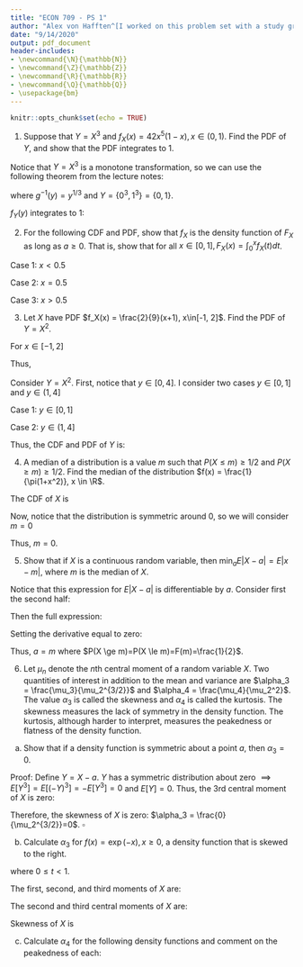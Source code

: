 ```yaml
---
title: "ECON 709 - PS 1"
author: "Alex von Hafften^[I worked on this problem set with a study group of Michael Nattinger, Andrew Smith, and Ryan Mather. I also discussed problems with Emily Case, Sarah Bass, and Danny Edgel.]"
date: "9/14/2020"
output: pdf_document
header-includes:
- \newcommand{\N}{\mathbb{N}}
- \newcommand{\Z}{\mathbb{Z}}
- \newcommand{\R}{\mathbb{R}}
- \newcommand{\Q}{\mathbb{Q}}
- \usepackage{bm}
---
```


```r
knitr::opts_chunk$set(echo = TRUE)
```

1.  Suppose that $Y = X^3$ and $f_X(x)=42x^5(1-x), x \in (0,1)$.  Find the PDF of $Y$, and show that the PDF integrates to 1.

Notice that $Y = X^3$ is a monotone transformation, so we can use the following theorem from the lecture notes:

\begin{align*}
f_Y(y) 
&= \begin{cases} f_X(g^{-1}(y))|\frac{d}{dy}g^{-1}(y)|, y \in Y \\  0, \text{ otherwise} \end{cases} \\
&= \begin{cases} 42(y^{1/3})^5 (1-y^{1/3})|(1/3)y^{-2/3}|, y \in (0, 1) \\  0, \text{ otherwise} \end{cases} \\
&= \begin{cases} 14y(1-y^{1/3}), y \in (0, 1) \\ 0, \text{ otherwise} \end{cases}
\end{align*}

where $g^{-1}(y) = y^{1/3}$ and $Y=\{0^3, 1^3\}=\{0, 1\}$.

$f_Y(y)$ integrates to 1:

\begin{align*}
\int_0^1 14t(1-t^{1/3})dt 
&= 14\Bigg[y^2/2 - \frac{y^{7/3}}{7/3}\Bigg]_0^1\\
&= 14\Bigg[\frac{1}{2} - \frac{3}{7}\Bigg]\\
&= 1
\end{align*}

\pagebreak

2. For the following CDF and PDF, show that $f_X$ is the density function of $F_X$ as long as $a \ge 0$.  That is, show that for all $x \in [0, 1], F_X(x)=\int_0^xf_X(t)dt$.

\begin{align*}
F_X(x) &= \begin{cases} 1.2x, x \in [0,0.5) \\ 0.2+0.8x, x \in [0.5,1] \end{cases} \\
f_X(x) &= \begin{cases} 1.2, x \in [0, 0.5) \\ a, x = 0.5 \\ 0.8, x \in (0.5, 1] \end{cases}
\end{align*}

Case 1: $x < 0.5$

\begin{align*}
\int_0^x f_X(t) dt &= \int_0^x 1.2 dt \\
&= 1.2x \\
&= F_X(x)
\end{align*}

Case 2: $x = 0.5$

\begin{align*}
\int_0^x f_X(t) dt &= \int_0^{0.5} 1.2 dt + \int_{0.5}^{0.5} a dt \\
&= 1.2(0.5) + 0 \\
&= 0.6 \\
&= 0.2 + 0.8 (0.5) \\
&= F_X(0.5)
\end{align*}

Case 3: $x > 0.5$

\begin{align*}
\int_0^x f_X(t) dt &= \int_0^{0.5} 1.2 dt + \int_{0.5}^{0.5} a dt + \int_{0.5}^x 0.8 dt \\
&= 1.2 (0.5) + 0 + 0.8x - 0.8(0.5) \\
&= 0.6 + 0.8x - 0.4 \\
&= 0.2 + 0.8x \\
&= F_X(x)
\end{align*}

\pagebreak

3. Let $X$ have PDF $f_X(x) = \frac{2}{9}(x+1), x\in[-1, 2]$.  Find the PDF of $Y=X^2$.

For $x \in [-1, 2]$

\begin{align*}
F_X(x) 
&= \int_{-1}^x \frac{2}{9}(t+1)dt \\
&= \frac{2}{9}\Bigg[\frac{t^2}{2}+t\Bigg]_{-1}^x \\
&= \frac{2}{9}\Bigg[\frac{x^2}{2}+x - \Bigg(\frac{1}{2}-1\Bigg)\Bigg] \\
&= \frac{x^2}{9} + \frac{2x}{9} + \frac{1}{9}
\end{align*}

Thus,

\begin{align*}
F_X(x) 
= \begin{cases} 
       0, & x < -1 \\
       \frac{x^2}{9} + \frac{2x}{9} + \frac{1}{9}, & x \in [-1, 2] \\
       1, & x > 2 
    \end{cases}
\end{align*}

Consider $Y=X^2$. First, notice that $y \in [0, 4]$.  I consider two cases $y \in [0, 1]$ and $y \in (1, 4]$

Case 1: $y \in [0, 1]$

\begin{align*}
F_Y(y) 
&= P(Y \le y) \\
&= P(X^2 \le y) \\
&= P(-\sqrt{y} \le X \le \sqrt{y}) \\
&= P(X \le \sqrt{y}) - P(X \le -\sqrt{y}) \\
&= F_X(\sqrt{y}) - F_X(-\sqrt{y}) \\
&= \Bigg[ \frac{y}{9} + \frac{2\sqrt{y}}{9} + \frac{1}{9} \Bigg] - \Bigg[ \frac{y}{9} - \frac{2\sqrt{y}}{9} + \frac{1}{9} \Bigg] \\
&= \frac{4\sqrt{y}}{9} \\
\end{align*}

Case 2: $y \in (1, 4]$

\begin{align*}
F_Y(y) 
&= P(Y \le y) \\
&= P(X^2 \le y) \\
&= P(X \le \sqrt{y}) \\
&= F_X(\sqrt{y}) \\
&= \frac{y}{9} + \frac{2\sqrt{y}}{9} + \frac{1}{9}
\end{align*}

Thus, the CDF and PDF of $Y$ is:

\begin{align*}
F_X(x) 
= \begin{cases} 
       0, & y < 0 \\
       \frac{4\sqrt{y}}{9}, & y \in [0, 1] \\
       \frac{y}{9} + \frac{2\sqrt{y}}{9} + \frac{1}{9}, & y \in (1, 4] \\
       1, & y > 4 
    \end{cases}
\end{align*}

\begin{align*}
f_X(x) 
= \begin{cases} 
       \frac{2}{0\sqrt{y}}, & y \in [0, 1] \\
       \frac{1}{9} + \frac{1}{9\sqrt{y}}, & y \in (1, 4] \\
       0, & \text{ otherwise.} 
    \end{cases}
\end{align*}

4.  A median of a distribution is a value $m$ such that $P(X \le m) \ge 1/2$ and $P(X \ge m) \ge 1/2$. Find the median of the distribution $f(x) = \frac{1}{\pi(1+x^2)}, x \in \R$. 

The CDF of $X$ is

\begin{align*}
F(x) &= \int_{-\infty}^x \frac{1}{\pi(1+t^2)} dt  \\
&= \frac{1}{\pi}  \int_{-\infty}^x \frac{1}{1+t^2} dt  \\
&= \frac{1}{\pi}  \Bigg[ \tan^{-1}(t) \Bigg]_{-\infty}^x  \\
&= \frac{1}{\pi}  \Bigg[ \tan^{-1}(x) - \lim_{t \to -\infty} \tan^{-1}(t)  \Bigg]  \\
&= \frac{1}{\pi}  \Bigg[ \tan^{-1}(x) - \frac{\pi}{2} \Bigg]  \\
\end{align*}

Now, notice that the distribution is symmetric around 0, so we will consider $m=0$

\begin{align*}
P(X \le 0) 
&= F(0) \\
&= \frac{1}{\pi}  \Bigg[ \tan^{-1}(0) - \frac{\pi}{2} \Bigg] \\
&= \frac{1}{\pi}  \Bigg[ 0- \frac{\pi}{2} \Bigg] \\
&= \frac{1}{2} \\
P(X \ge 0) 
&= 1 - P(X \le 0) \\
&= 1 - F(0) \\
&= 1- \frac{1}{2} \\
&= \frac{1}{2}
\end{align*}

Thus, $m=0$.

5. Show that if $X$ is a continuous random variable, then $\min_a E|X - a| = E|x-m|$, where $m$ is the median of $X$.

\begin{align*}
E|X - a| 
&= \int_{-\infty}^{\infty}|t-a|f(t)dt \\
&= \int_{-\infty}^{a}(a-t)f(t)dt + \int_{a}^{\infty}(t-a)f(t)dt \\
&= \int_{-\infty}^{a}af(t)dt - \int_{-\infty}^{a}tf(t)dt + \int_{a}^{\infty}tf(t)dt - \int_{a}^{\infty}af(t)dt \\
&= a \Bigg( \int_{-\infty}^{a}f(t)dt - \int_{a}^{\infty}f(t)dt \Bigg)  - \Bigg(\int_{-\infty}^{a}tf(t)dt - \int_{a}^{\infty}tf(t)dt \Bigg)\\
&= a \Bigg( F(a) - (1-F(a)) \Bigg)  - \Bigg(\int_{-\infty}^{a}tf(t)dt - \int_{a}^{\infty}tf(t)dt \Bigg)\\
&= a \Bigg( 2F(a) - 1 \Bigg)  - \Bigg(\int_{-\infty}^{a}tf(t)dt - \int_{a}^{\infty}tf(t)dt \Bigg)\\
\end{align*}

Notice that this expression for $E|X - a|$ is differentiable by $a$.  Consider first the second half:

\begin{align*}
\frac{d}{da}\Bigg(\int_{-\infty}^{a}tf(t)dt - \int_{a}^{\infty}tf(t)dt \Bigg) 
&= af(a)-af(a) 
&=0
\end{align*}

Then the full expression:

\begin{align*}
\frac{d}{da}E|X - a| 
&= \frac{d}{da}a\Bigg( 2F(a) - 1 \Bigg) + 0 \\
&= \Bigg( 2F(a) - 1 \Bigg)
\end{align*}

Setting the derivative equal to zero:

\begin{align*}
2F(a) - 1 &= 0 \\
F(a) &= \frac{1}{2}
\end{align*}

Thus, $a = m$ where $P(X \ge m)=P(X \le m)=F(m)=\frac{1}{2}$.

\pagebreak

6. Let $\mu_n$ denote the $n$th central moment of a random variable $X$.  Two quantities of interest in addition to the mean and variance are $\alpha_3 = \frac{\mu_3}{\mu_2^{3/2}}$ and $\alpha_4 = \frac{\mu_4}{\mu_2^2}$.  The value $\alpha_3$ is called the skewness and $\alpha_4$ is called the kurtosis. The skewness measures the lack of symmetry in the density function.  The kurtosis, although harder to interpret, measures the peakedness or flatness of the density function.

(a) Show that if a density function is symmetric about a point $a$, then $\alpha_3 = 0$.

Proof: Define $Y=X-a$.  $Y$ has a symmetric distribution about zero $\implies E[Y^3]=E[(-Y)^3]=-E[Y^3]=0$ and $E[Y]=0$.  Thus, the 3rd central moment of $X$ is zero:

\begin{align*}
\mu_3 &= E[(X-E(X))^3] \\
      &= E[(Y+a-E(Y+a))^3] \\
      &= E[(Y+a-E(Y)-a)^3] \\
      &= E[(Y-E(Y))^3] \\
      &= E[Y^3] \\
      &= 0 \\
\end{align*}

Therefore, the skewness of $X$ is zero: $\alpha_3 = \frac{0}{\mu_2^{3/2}}=0$. $\square$

(b) Calculate $\alpha_3$ for $f(x) = \exp(-x), x \ge 0$, a density function that is skewed to the right.

\begin{align*}
M_X(t) &= E[e^{tx}] \\
       &= \int_0^\infty e^{tx}e^{-x} dx\\
       &= \int_0^\infty e^{-x(1-t)} dx\\
       &= \Bigg[ \frac{e^{-x(1-t)}}{1-t}(-1) \Bigg]_0^\infty\\
       &= \frac{0}{1-t}(-1)-\frac{1}{1-t}(-1)\\
       &= (1-t)^{-1}\\
\end{align*}

where $0\le t<1$.

\begin{align*}
M_X^{(1)}(t) &= (-1)(1-t)^{-2}(-1)\\
             &= (1-t)^{-2}\\
M_X^{(2)}(t) &= (-2)(1-t)^{-3}(-1)\\
             &= 2(1-t)^{-3}\\
M_X^{(3)}(t) &= (-3)2(1-t)^{-4}(-1) \\
             &= 6(1-t)^{-4} \\
\end{align*}

The first, second, and third moments of $X$ are:

\begin{align*}
E[X] &= M_X^{(1)}(0)=1 \\
E[X^2] &= M_X^{(2)}(0)=2 \\
E[X^3] &= M_X^{(3)}(0)=6 \\
\end{align*}

The second and third central moments of $X$ are:

\begin{align*}
\mu_2 
&= E[(X-E(X))^2] \\
&= E(X^2)-E(X)^2 \\
&= 2 - 1 \\
&= 1\\
\mu_3 
&= E[(X-E(X))^3] \\
&= E[(X-E(X))(X^2-2XE(X)+E(X)^2)]\\
&= E[X^3-2X^2E(X)+XE(X)^2-E(X)X^2+2XE(X)^2-E(X)^3]\\
&= E(X^3)-2E(X^2)E(X)+E(X)E(X)^2-E(X)E(X^2)+2E(X)E(X)^2-E(X)^3\\
&= (6)-2(2)(1)+(1)(1)^2-(1)(2)+2(1)(1)^2-(1)^3\\
&= 6-4+1-2+2-1\\
&= 2
\end{align*}

Skewness of $X$ is

\begin{align*}
\alpha_3 
&= \frac{\mu_3}{\mu_2^{3/2}}\\
&= \frac{2}{1^{3/2}}\\
&= 2\\
\end{align*}

(c) Calculate $\alpha_4$ for the following density functions and comment on the peakedness of each:

\begin{align}
f(x) &= \frac{1}{\sqrt{2 \pi}}\exp(-x^2/2), x \in \R \\
f(x) &= 1/2, x \in (-1, 1) \\
f(x) &= \frac{1}{2}\exp(-|x|), x \in \R
\end{align}